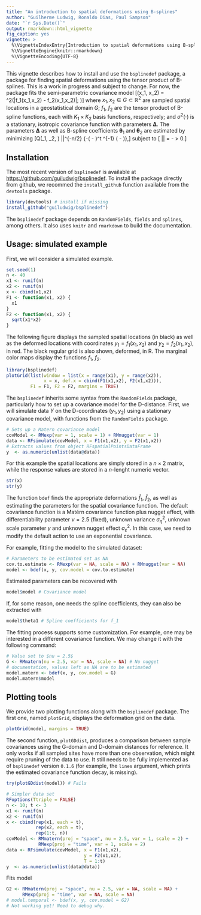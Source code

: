 ```yaml
---
title: "An introduction to spatial deformations using B-splines"
author: "Guilherme Ludwig, Ronaldo Dias, Paul Sampson"
date: "`r Sys.Date()`"
output: rmarkdown::html_vignette
fig_caption: yes
vignette: >
  %\VignetteIndexEntry{Introduction to spatial deformations using B-splines}
  %\VignetteEngine{knitr::rmarkdown}
  %\VignetteEncoding{UTF-8}
---
```


This vignette describes how to install and use the `bsplinedef` package, a package for finding spatial deformations using the tensor product of B-splines. This is a work in progress and subject to change. For now, the package fits the semi-parametric covariance model \[\Gamma(x_1, x_2) =  \sigma^2(\|f_1(x_1,x_2) - f_2(x_1,x_2)\|; \boldsymbol\Delta)\] where $x_1, x_2 \in G \subset \mathbb{R}^2$ are sampled spatial locations in a geostatistical domain $G;$ $f_1,$ $f_2$ are the tensor product of B-spline functions, each with $K_1 \times K_2$ basis functions, respectively; and $\sigma^2(\cdot)$ is a stationary, isotropic covariance function with parameters $\boldsymbol\Delta$. The parameters $\boldsymbol\Delta$ as well as B-spline coefficients $\boldsymbol\theta_1$ and $\boldsymbol\theta_2$ are estimated by minimizing \[Q(\boldsymbol\theta_1, \boldsymbol\theta_2, \boldsymbol\Delta) \propto |\boldsymbol\Sigma|^{-n/2} \exp\left\{-\frac{1}{2}\left(\mathbf{Y} - \boldsymbol\mu \right)^t \boldsymbol\Sigma^{-1} \left(\mathbf{Y} - \boldsymbol\mu \right)\right\},\] subject to \[ |\mathbf{J}| = \frac{\partial f_1}{\partial x_1} \times \frac{\partial f_2}{\partial x_2} - \frac{\partial f_1}{\partial x_2} \times \frac{\partial f_2}{\partial x_1} > 0.\] 

## Installation

The most recent version of `bsplinedef` is available at <https://github.com/guiludwig/bsplinedef>. To install the package directly from github, we recommed the `install_github` function available from the `devtools` package. 

```r
library(devtools) # install if missing
install_github("guiludwig/bsplinedef")
```

The `bsplinedef` package depends on `RandomFields`, `fields` and `splines`, among others. It also uses `knitr` and `rmarkdown` to build the documentation.

## Usage: simulated example

First, we will consider a simulated example. 

```r
set.seed(1)
n <- 40
x1 <- runif(n)
x2 <- runif(n)
x <- cbind(x1,x2)
F1 <- function(x1, x2) {
  x1 
}
F2 <- function(x1, x2) {
  sqrt(x1*x2) 
}
```

The following figure displays the sampled spatial locations (in black) as well as the deformed locations with coordinates $y_1 = f_1(x_1,x_2)$ and $y_2 = f_2(x_1,x_2)$, in red. The black regular grid is also shown, deformed, in R. The marginal color maps display the functions $f_1$, $f_2.$

```r
library(bsplinedef)
plotGrid(list(window = list(x = range(x1), y = range(x2)),
              x = x, def.x = cbind(F1(x1,x2), F2(x1,x2))),
         F1 = F1, F2 = F2, margins = TRUE)
```

The `bsplinedef` inherits some syntax from the `RandomFields` package, particularly how to set up a covariance model for the D-distance. First, we will simulate data $Y$ on the D-coordinates $(y_1, y_2)$ using a stationary covariance model, with functions from the `RandomFields` package.

```r
# Sets up a Matern covariance model
covModel <- RMexp(var = 1, scale = 1) + RMnugget(var = 1)
data <- RFsimulate(covModel, x = F1(x1,x2), y = F2(x1,x2))
# Extracts values from object RFspatialPointsDataFrame
y  <- as.numeric(unlist(data@data))
```

For this example the spatial locations are simply stored in a $n \times 2$ matrix, while the response values are stored in a $n$-lenght numeric vector.

```r
str(x)
str(y)
```

The function `bdef` finds the appropriate deformations $\hat{f}_1,$ $\hat{f}_2,$ as well as estimating the parameters for the spatial covariance function. The default covariance function is a Mat&eacute;rn covariance function plus nugget effect, with differentiability parameter $\nu = 2.5$ (fixed), unknown variance $\sigma_\eta^2$, unknown scale parameter $\gamma$ and unknown nugget effect $\sigma_\varepsilon^2.$ In this case, we need to modify the default action to use an exponential covariance.

For example, fitting the model to the simulated dataset:

```r
# Parameters to be estimated set as NA
cov.to.estimate <- RMexp(var = NA, scale = NA) + RMnugget(var = NA)
model <- bdef(x, y, cov.model = cov.to.estimate)
```

Estimated parameters can be recovered with

```r
model$model # Covariance model
```

If, for some reason, one needs the spline coefficients, they can also be extracted with

```r
model$theta1 # Spline coefficients for f_1
```

The fitting process supports some customization. For example, one may be interested in a different covariance function. We may change it with the following command:

```r
# Value set to $nu = 2.5$
G <- RMmatern(nu = 2.5, var = NA, scale = NA) # No nugget
# documentation, values left as NA are to be estimated
model.matern <- bdef(x, y, cov.model = G)
model.matern$model
```

## Plotting tools

We provide two plotting functions along with the `bsplinedef` package. The first one, named `plotGrid`, displays the deformation grid on the data.

```r
plotGrid(model, margins = TRUE)
```

The second function, `plotGDdist`, produces a comparison between sample covariances using the G-domain and D-domain distances for reference. It only works if all sampled sites have more than one observation, which might require pruning of the data to use. It still needs to be fully implemented as of `bsplinedef` version `0.1.6` (for example, the `lines` argument, which prints the estimated covariance function decay, is missing).

```r
try(plotGDdist(model)) # Fails
```

```r
# Simpler data set
RFoptions(Ttriple = FALSE)
n <- 10; t <- 3
x1 <- runif(n)
x2 <- runif(n)
x <- cbind(rep(x1, each = t),
           rep(x2, each = t),
           rep(1:t, n))
covModel <- RMmatern(proj = "space", nu = 2.5, var = 1, scale = 2) +
            RMexp(proj = "time", var = 1, scale = 2)
data <- RFsimulate(covModel, x = F1(x1,x2), 
                             y = F2(x1,x2),
                             T = 1:t)
y  <- as.numeric(unlist(data@data))
```

Fits model

```r
G2 <- RMmatern(proj = "space", nu = 2.5, var = NA, scale = NA) + 
      RMexp(proj = "time", var = NA, scale = NA)
# model.temporal <- bdef(x, y, cov.model = G2)
# Not working yet! Need to debug why.
```
